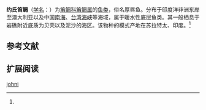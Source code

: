 {{Speciesbox
| name = 约氏笛鲷
| status = 
| status_system = 
| image = 
| genus = Lutjanus
| species = johni
| authority = Bloch, 1972<ref name='id7439'>{{cite web| url =http://www.bioinfo.cn/db05/BjdwSpecies.php?action=view&id=7439| title =约氏笛鲷| work =中国动物物种编目数据库| publisher =中国科学院微生物研究所| author =中国科学院动物研究所| accessdate =2009-04-16| deadurl =yes| archiveurl =https://web.archive.org/web/20160305032149/http://www.bioinfo.cn/db05/BjdwSpecies.php?action=view&id=7439| archivedate =2016-03-05}}</ref>
}}

'''约氏笛鲷'''（[[学名|学名]]：{{lang|la|''Lutjanus johni''}}）为[[笛鲷科|笛鲷科]][[笛鲷属|笛鲷属]]的[[鱼类|鱼类]]，俗名厚唇鱼。分布于印度洋非洲东岸至澳大利亚以及中国[[南海|南海]]、[[台湾海峡|台湾海峡]]等海域，属于暖水性底层鱼类。其一般栖息于岩礁附近底质为贝壳以及泥沙的海区。该物种的模式产地在苏拉特太、印度。<ref name='id7439'/>

== 参考文献 ==
{{reflist}}

== 扩展阅读 ==
{{refbegin}}
{{wikispecies-inline|Lutjanus johni|约氏笛鲷}}
{{refend}}
{{Taxonbar|from=Q15233373}}

[[Category:笛鲷属|johni]]


{{鲈形目小作品}}